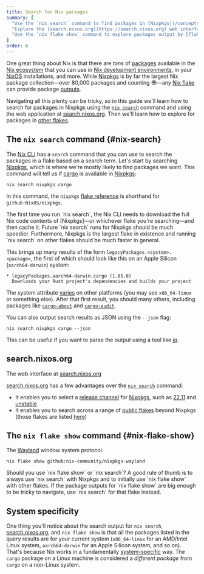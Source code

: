 ```yaml
---
title: Search for Nix packages
summary: [
  "Use the `nix search` command to find packages in [Nixpkgs](/concepts/nixpkgs)",
  "Explore the [search.nixos.org](https://search.nixos.org) web interface",
  "Use the `nix flake show` command to explore packages output by [flakes](/concepts/flakes)",
]
order: 6
---
```


One great thing about Nix is that there are *tons* of [packages] available in the [Nix ecosystem][ecosystem] that you can use in [Nix development environments][env], in your [NixOS][nixos] installations, and more.
While [Nixpkgs] is by far the largest Nix package collection&mdash;over 80,000 packages and counting 😎&mdash;any [Nix flake][flakes] can provide package [outputs].

Navigating all this plenty can be tricky, so in this guide we'll learn how to search for packages in Nixpkgs using the [`nix search`][nix-search] command and using the web application at [search.nixos.org][search].
Then we'll learn how to explore for packages in [other flakes](#nix-flake-show).

## The `nix search` command \{#nix-search}

The [Nix CLI][nix] has a `search` command that you can use to search the packages in a flake based on a search term.
Let's start by searching [Nixpkgs], which is where we're mostly likely to find packages we want.
This command will tell us if [cargo] is available in [Nixpkgs]:

```shell
nix search nixpkgs cargo
```

In this command, the `nixpkgs` [flake reference][flake-ref] is shorthand for `github:NixOS/nixpkgs`.

<Admonition kind="warning" title="This could take a while" id="nix-search" client:load>
The first time you run `nix search`, the Nix CLI needs to download the full Nix code contents of [Nixpkgs]&mdash;or whichever flake you're searching&mdash;and then cache it.
Future `nix search` runs for Nixpkgs should be much speedier.
Furthermore, Nixpkgs is the largest flake in existence and running `nix search` on other flakes should be much faster in general.
</Admonition>

This brings up many results of the form `legacyPackages.<system>.<package>`, the first of which should look like this on an Apple Silicon (`aarch64-darwin`) system:

```
* legacyPackages.aarch64-darwin.cargo (1.65.0)
  Downloads your Rust project's dependencies and builds your project
````

The system attribute [varies](#system-specificity) on other platforms (you may see `x86_64-linux` or something else).
After that first result, you should many others, including packages like [`cargo-about`][cargo-about] and [`cargo-audit`][cargo-audit].

You can also output search results as JSON using the `--json` flag:

```shell
nix search nixpkgs cargo --json
```

This can be useful if you want to parse the output using a tool like [jq].

## search.nixos.org

The web interface at [search.nixos.org][search]

[search.nixos.org][search] has a few advantages over the [`nix search`](#nix-search-command) command:

* It enables you to select a [release channel][release] for [Nixpkgs], such as [22.11] and [unstable]
* It enables you to search across a range of [public flakes][public-flakes] beyond Nixpkgs (those flakes are listed [here][flakes-list])

## The `nix flake show` command \{#nix-flake-show}

The [Wayland] window system protocol.

```shell
nix flake show github:nix-community/nixpkgs-wayland
```

<Admonition kind="info" title="When to use which command" id="which-search-command" client:load>
Should you use `nix flake show` or `nix search`?
A good rule of thumb is to always use `nix search` with Nixpkgs and to initially use `nix flake show` with other flakes.
If the package outputs for `nix flake show` are big enough to be tricky to navigate, use `nix search` for that flake instead.
</Admonition>

## System specificity

One thing you'll notice about the search output for `nix search`, [search.nixos.org][search], and `nix flake show` is that all the packages listed in the query results are for your current system (`x86_64-linux` for an AMD/Intel Linux system, `aarch64-darwin` for an Apple Silicon system, and so on).
That's because Nix works in a fundamentally [system-specific] way.
The `cargo` package on a Linux machine is considered a *different package* from `cargo` on a non-Linux system.

[22.11]: https://github.com/nixOS/nixpkgs/tree/22.11
[cargo]: https://github.com/rust-lang/cargo
[cargo-about]: https://github.com/EmbarkStudios/cargo-about
[cargo-audit]: https://github.com/RustSec/rustsec/tree/main/cargo-audit
[cargo-edit]: https://github.com/killercup/cargo-edit
[ecosystem]: /concepts/ecosystem
[env]: /concepts/dev-env
[flake-ref]: /concepts/flakes#references
[flakes]: /concepts/flakes
[flakes-list]: https://github.com/NixOS/nixos-search/blob/main/flakes/manual.toml
[jq]: https://stedolan.github.io/jq
[nix]: /concepts/nix
[nix-search]: https://nixos.org/manual/nix/stable/command-ref/new-cli/nix3-search
[nixos]: /concepts/nixos
[nixpkgs]: /concepts/nixpkgs
[nixpkgs-wayland]: https://github.com/nix-community/nixpkgs-wayland
[outputs]: /concepts/flakes#outputs
[packages]: /concepts/packages
[pkg]: /concepts/package-management
[public-flakes]: https://search.nixos.org/flakes
[release]: /concepts/nixpkgs#release-channels
[search]: https://search.nixos.org
[system-specific]: /concepts/system-specificity
[unstable]: https://github.com/nixOS/nixpkgs/tree/nixpkgs-unstable
[wayland]: https://wayland.freedesktop.org

